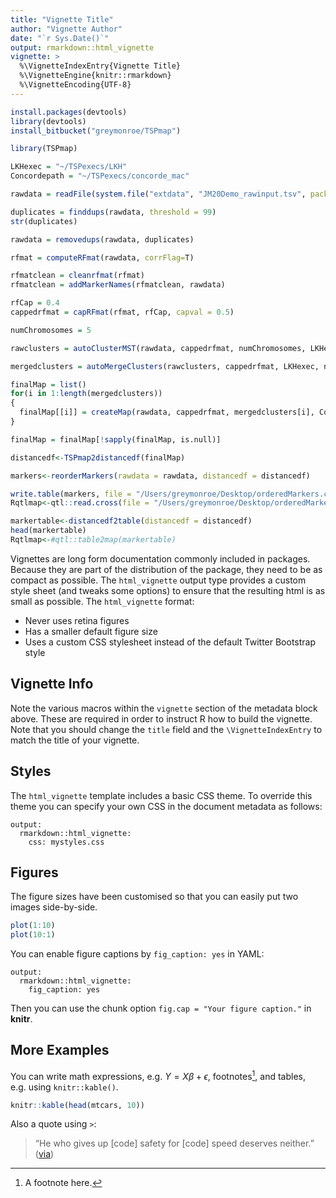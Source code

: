 ```yaml
---
title: "Vignette Title"
author: "Vignette Author"
date: "`r Sys.Date()`"
output: rmarkdown::html_vignette
vignette: >
  %\VignetteIndexEntry{Vignette Title}
  %\VignetteEngine{knitr::rmarkdown}
  %\VignetteEncoding{UTF-8}
---
```



```r
install.packages(devtools)
library(devtools)
install_bitbucket("greymonroe/TSPmap")
```

```r
library(TSPmap)
```


```r
LKHexec = "~/TSPexecs/LKH"
Concordepath = "~/TSPexecs/concorde_mac"
```


```r
rawdata = readFile(system.file("extdata", "JM20Demo_rawinput.tsv", package = "TSPmap"))
```

```r
duplicates = finddups(rawdata, threshold = 99)
str(duplicates)
```

```r
rawdata = removedups(rawdata, duplicates)
```

```r
rfmat = computeRFmat(rawdata, corrFlag=T)
```

```r
rfmatclean = cleanrfmat(rfmat)
rfmatclean = addMarkerNames(rfmatclean, rawdata)
```

```r
rfCap = 0.4
cappedrfmat = capRFmat(rfmat, rfCap, capval = 0.5)
```

```r
numChromosomes = 5
```

```r
rawclusters = autoClusterMST(rawdata, cappedrfmat, numChromosomes, LKHexec, internalRfThreshold=0.4)
```

```r
mergedclusters = autoMergeClusters(rawclusters, cappedrfmat, LKHexec, numChromosomes, rfCap, rawdata=rawdata)
```

```r
finalMap = list()
for(i in 1:length(mergedclusters))
{
  finalMap[[i]] = createMap(rawdata, cappedrfmat, mergedclusters[i], Concordepath)
}
```

```r
finalMap = finalMap[!sapply(finalMap, is.null)]
```

```r
distancedf<-TSPmap2distancedf(finalMap)
```

```r
markers<-reorderMarkers(rawdata = rawdata, distancedf = distancedf)
```

```r
write.table(markers, file = "/Users/greymonroe/Desktop/orderedMarkers.csv", sep=",", row.names = F)
Rqtlmap<-qtl::read.cross(file = "/Users/greymonroe/Desktop/orderedMarkers.csv", format = "csv", genotypes = c("a","b" ,"-"))
```

```r
markertable<-distancedf2table(distancedf = distancedf)
head(markertable)
Rqtlmap<-#qtl::table2map(markertable)
```




Vignettes are long form documentation commonly included in packages. Because they are part of the distribution of the package, they need to be as compact as possible. The `html_vignette` output type provides a custom style sheet (and tweaks some options) to ensure that the resulting html is as small as possible. The `html_vignette` format:

- Never uses retina figures
- Has a smaller default figure size
- Uses a custom CSS stylesheet instead of the default Twitter Bootstrap style

## Vignette Info

Note the various macros within the `vignette` section of the metadata block above. These are required in order to instruct R how to build the vignette. Note that you should change the `title` field and the `\VignetteIndexEntry` to match the title of your vignette.

## Styles

The `html_vignette` template includes a basic CSS theme. To override this theme you can specify your own CSS in the document metadata as follows:

    output: 
      rmarkdown::html_vignette:
        css: mystyles.css

## Figures

The figure sizes have been customised so that you can easily put two images side-by-side. 

```r
plot(1:10)
plot(10:1)
```

You can enable figure captions by `fig_caption: yes` in YAML:

    output:
      rmarkdown::html_vignette:
        fig_caption: yes

Then you can use the chunk option `fig.cap = "Your figure caption."` in **knitr**.

## More Examples

You can write math expressions, e.g. $Y = X\beta + \epsilon$, footnotes^[A footnote here.], and tables, e.g. using `knitr::kable()`.

```r
knitr::kable(head(mtcars, 10))
```

Also a quote using `>`:

> "He who gives up [code] safety for [code] speed deserves neither."
([via](https://twitter.com/hadleywickham/status/504368538874703872))
